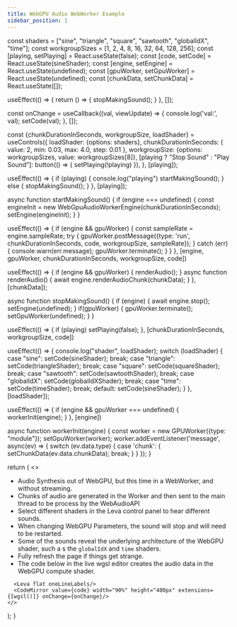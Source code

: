```yaml
---
title: WebGPU Audio WebWorker Example
sidebar_position: 1
---
```


  const shaders = ["sine", "triangle", "square", "sawtooth", "globalIdX", "time"];
  const workgroupSizes = [1, 2, 4, 8, 16, 32, 64, 128, 256];
  const [playing, setPlaying] = React.useState(false);
  const [code, setCode] = React.useState(sineShader);
  const [engine, setEngine] = React.useState(undefined);
  const [gpuWorker, setGpuWorker] = React.useState(undefined);
  const [chunkData, setChunkData] = React.useState([]);


  useEffect(() => {
    return () => {
      stopMakingSound();
    }
  }, []);

  const onChange = useCallback((val, viewUpdate) => {
    console.log('val:', val);
    setCode(val);
  }, []);

  const {chunkDurationInSeconds, workgroupSize, loadShader} = useControls({
    loadShader: {options: shaders},
    chunkDurationInSeconds: {
      value: 2,
      min: 0.03,
      max: 4.0,
      step: 0.01
    },
    workgroupSize: {options: workgroupSizes, value: workgroupSizes[8]},
    [playing ? "Stop Sound" : "Play Sound"]: button(() => {
      setPlaying(!playing)
    }),
  }, [playing]);

  useEffect(() => {
    if (playing) {
      console.log("playing")
      startMakingSound();
    } else {
      stopMakingSound();
    }
  }, [playing]);

  async function startMakingSound() {
    if (engine === undefined) {
      const engineInit = new WebGpuAudioWorkerEngine(chunkDurationInSeconds);
      setEngine(engineInit);
    }
  }

  useEffect(() => {
    if (engine && gpuWorker) {
      const sampleRate = engine.sampleRate;
      try {
        gpuWorker.postMessage({type: 'run', chunkDurationInSeconds, code, workgroupSize, sampleRate});
      } catch (err) {
        console.warn(err.message);
        gpuWorker.terminate();
      }
    }
  }, [engine, gpuWorker, chunkDurationInSeconds, workgroupSize, code])

  useEffect(() => {
    if (engine && gpuWorker) {
      renderAudio();
    }
    async function renderAudio() {
      await engine.renderAudioChunk(chunkData);
    }
  }, [chunkData]);



  async function stopMakingSound() {
    if (engine) {
      await engine.stop();
      setEngine(undefined);
    }
    if(gpuWorker) {
      gpuWorker.terminate();
      setGpuWorker(undefined);
    }
  }

  useEffect(() => {
    if (playing) setPlaying(false);
  }, [chunkDurationInSeconds, workgroupSize, code])

  useEffect(() => {
    console.log("shader", loadShader);
    switch (loadShader) {
      case "sine":
        setCode(sineShader);
        break;
      case "triangle":
        setCode(triangleShader);
        break;
      case "square":
        setCode(squareShader);
        break;
      case "sawtooth":
        setCode(sawtoothShader);
        break;
      case "globalIdX":
        setCode(globalIdXShader);
        break;
      case "time":
        setCode(timeShader);
        break;
      default:
        setCode(sineShader);
    }
  }, [loadShader]);

 useEffect(() => {
   if (engine && gpuWorker === undefined) {
     workerInit(engine);
   }
  }, [engine])

  async function workerInit(engine) {
    const worker = new GPUWorker({type: "module"});
    setGpuWorker(worker);
    worker.addEventListener('message', async(ev) => {
      switch (ev.data.type) {
        case 'chunk': {
          setChunkData(ev.data.chunkData);
          break;
        }
      }
    });
  }

  return (
    <>
      <ul>
        <li>Audio Synthesis out of WebGPU, but this time in a WebWorker, and without streaming.</li>
        <li>Chunks of audio are generated in the Worker and then sent to the main thread to be process by the WebAudioAPI</li>
        <li>Select different shaders in the Leva control panel to hear different sounds.</li>
        <li>When changing WebGPU Parameters, the sound will stop and will need to be restarted.</li>
        <li>Some of the sounds reveal the underlying architecture of the WebGPU shader, such a s the `globalIdX` and
          `time`
          shaders.
        </li>
        <li>Fully refresh the page if things get strange.</li>
        <li>The code below in the live wgsl editor creates the audio data in the WebGPU compute shader.</li>
      </ul>

      <Leva flat oneLineLabels/>
      <CodeMirror value={code} width="90%" height="400px" extensions={[wgsl()]} onChange={onChange}/>
    </>
  );
}